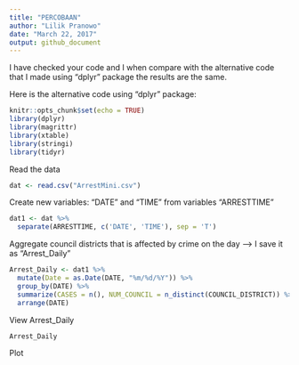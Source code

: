 ```yaml
---
title: "PERCOBAAN"
author: "Lilik Pranowo"
date: "March 22, 2017"
output: github_document
---
```


I have checked your code and I when compare with the alternative code that I made using "dplyr" package the results are the same.

Here is the alternative code using "dplyr" package:
```r
knitr::opts_chunk$set(echo = TRUE)
library(dplyr)
library(magrittr)
library(xtable)
library(stringi)
library(tidyr)

```


Read the data
```r
dat <- read.csv("ArrestMini.csv")
```



Create new variables: "DATE" and "TIME" from variables "ARRESTTIME"
```r
dat1 <- dat %>% 
  separate(ARRESTTIME, c('DATE', 'TIME'), sep = 'T')
```

Aggregate council districts that is affected by crime on the day --> I save it as "Arrest_Daily"
```r
Arrest_Daily <- dat1 %>%
  mutate(Date = as.Date(DATE, "%m/%d/%Y")) %>%
  group_by(DATE) %>%
  summarize(CASES = n(), NUM_COUNCIL = n_distinct(COUNCIL_DISTRICT)) %>%
  arrange(DATE) 
```

View Arrest_Daily
```r
Arrest_Daily
```
Plot

